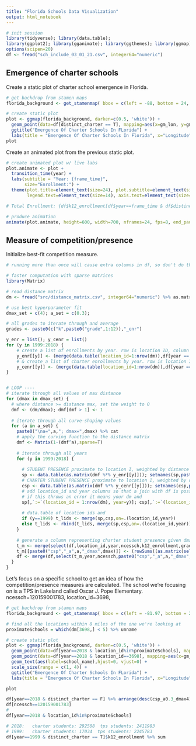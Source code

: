 ```yaml
---
title: "Florida Schools Data Visualization"
output: html_notebook
---
```


```r
# init session
library(tidyverse); library(data.table);
library(ggplot2); library(gganimate); library(ggthemes); library(ggmap); library(gifski)
options(scipen=20)
df <- fread("sch_include_03_01_21.csv", integer64="numeric")
```
 
## Emergence of charter schools

Create a static plot of charter school emergence in Florida.
```r
# get backdrop from stamen maps
florida_background <- get_stamenmap( bbox = c(left = -88, bottom = 24, right = -79.9, top = 31.2), zoom = 6, color='color', maptype = "terrain-background")

# create static plot
plot <- ggmap(florida_background, darken=c(0.5, 'white')) + 
  geom_point(data=df[distinct_charter == T], mapping=aes(x=gm_lon, y=gm_lat, size=k12_enrollment), alpha=0.2, color="red") +
  ggtitle("Emergence Of Charter Schools In FLorida") +
  labs(title = "Emergence Of Charter Schools In Florida", x="Longitude", y="Latitude", size="Enrollment:", subtitle="Year: xxxx")
plot
```

Create an animated plot from the previous static plot.
```r
# create animated plot w/ live labs
plot.animate <- plot +
  transition_time(year) +
  labs(subtitle = "Year: {frame_time}", 
       size="Enrollment:") +
  theme(plot.title=element_text(size=24), plot.subtitle=element_text(size=18), legend.title=element_text(size=18), 
        legend.text=element_text(size=14), axis.text=element_text(size=14))

# Total Enrollment: {df$k12_enrollment[df$year==frame_time & df$distinct_charter == T] %>% sum() %>% format(big.mark=',')}

# produce animation
animate(plot.animate, height=600, width=700, nframes=24, fps=8, end_pause=4) %>% anim_save(animation=., filename = "img/emergenceOfCharterSchools.gif")
```

## Measure of competition/presence

Initialize best-fit competition measure.
```r
# running more than once will cause extra columns in df, so don't do that

# faster computation with sparse matrices
library(Matrix)

# read distance matrix
dm <- fread("src/distance_matrix.csv", integer64="numeric") %>% as.matrix

# use best hyperparameter fit
dmax_set = c(4); a_set = c(0.3);

# all grades to iterate through and average
grades <- paste0(c("k",paste0("grade",1:12)),"_enr")

y_enr = list(); y_cenr = list()
for (y in 1999:2018) {
    # create a list of enrollments by year. row is location ID, column is grade
    y_enr[[y]] <- (merge(data.table(location_id=1:nrow(dm)),df[year == y, lapply(.SD,function(x) sum(x,na.rm=T)), by=location_id, .SDcols = grades], by="location_id", all.x=T) %>% select(2:14) %>% replace(.,is.na(.),0) %>% as.matrix)
    # & create a list of charter enrollments by year. row is location ID, column is grade
    y_cenr[[y]] <- (merge(data.table(location_id=1:nrow(dm)),df[year == y & charter=="yes", lapply(.SD,function(x) sum(x,na.rm=T)), by=location_id, .SDcols = grades], by="location_id", all.x=T) %>% select(2:14) %>% replace(.,is.na(.),0) %>% as.matrix)
}


# LOOP ----
# iterate through all values of max distance
for (dmax in dmax_set) { 
  # where distance >= distance max, set the weight to 0
  dmf <- (dm/dmax); dmf[dmf > 1] <- 1
  
  # iterate through all curve-shaping values
  for (a in a_set) {
    paste0("\na=",a,"; dmax=",dmax) %>% cat
    # apply the curving function to the distance matrix
    dmf <- Matrix(1-(dmf^a),sparse=T)
        
    # iterate through all years
    for (y in 1999:2018) {
      
      # STUDENT PRESENCE proximate to location I, weighted by distance curving function
      sp <- data.table(as.matrix(dmf %*% y_enr[[y]])); setnames(sp,paste0('sp_',grades))
      # CHARTER STUDENT PRESENCE proximate to location I, weighted by distance curving function
      csp <- data.table(as.matrix(dmf %*% y_cenr[[y]])); setnames(csp,paste0('csp_',grades))
      # add location_id and year columns so that a join with df is possible
      # if this throws an error it means your dm and 
      sp[,`:=`(location_id = 1:nrow(dm), year=y)]; csp[,`:=`(location_id = 1:nrow(dm), year=y)]
      
      # data.table of location ids and 
      if (y==1999) t_lids <- merge(sp,csp,on=.(location_id,year))
      else t_lids <- rbind(t_lids, merge(sp,csp,on=.(location_id,year)))
    }
  
    # generate a column representing charter student presence given dmax and a
    t_m <- merge(select(df,location_id,year,ncessch,k12_enrollment,grades),t_lids,by=c("location_id","year"))
    t_m[[paste0("csp","_a",a,"_dmax",dmax)]] <- (rowSums((as.matrix(select(t_m, paste0("csp_",grades))) / as.matrix(select(t_m, paste0("sp_",grades,""))))  *  as.matrix(select(t_m,grades))) / as.matrix(t_m$k12_enrollment))
    df <- merge(df,select(t_m,year,ncessch,paste0("csp","_a",a,"_dmax",dmax)),by=c("ncessch","year"))
  }
}
```

Let's focus on a specific school to get an idea of how the competition/presence measures are calculated. The school we're focusing on is a TPS in Lakeland called Oscar J. Pope Elementary. ncessch=120159001783, location_id=3698, 
```r
# get backdrop from stamen maps
florida_background <- get_stamenmap( bbox = c(left = -81.97, bottom = 27.94, right = -81.85, top = 28.08), zoom = 12, color='color', maptype = "terrain")

# find all the locations within 8 miles of the one we're looking at
proximateSchools = which(dm[3698,] < 5) %>% unname

# create static plot
plot <- ggmap(florida_background, darken=c(0.5, 'white')) + 
  geom_point(data=df[year==2018 & location_id%in%proximateSchools], mapping=aes(x=gm_lon, y=gm_lat, size=k12_enrollment, color=distinct_charter), alpha=0.8) +
  geom_point(data=df[year==2018 & location_id==3698], mapping=aes(x=gm_lon, y=gm_lat), color='red', size=2) +
  geom_text(aes(label=school_name),hjust=0, vjust=0) +
  scale_size(range = c(1, 4)) + 
  ggtitle("Emergence Of Charter Schools In FLorida") +
  labs(title = "Emergence Of Charter Schools In Florida", x="Longitude", y="Latitude", size="Enrollment")

plot
```


```r
df[year==2018 & distinct_charter == F] %>% arrange(desc(csp_a0.3_dmax4)) %>% head(50) %>% view
df[ncessch==120159001783]
# 
df[year==2018 & location_id%in%proximateSchools]

```

```r
# 2018:   charter students: 292508  tps students: 2411983
# 1999:   charter students: 17034  tps students: 2245783   
df[year==1999 & distinct_charter == T]$k12_enrollment %>% sum
```



